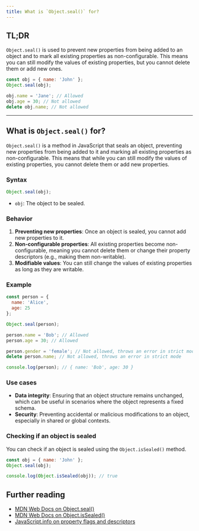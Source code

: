 ```yaml
---
title: What is `Object.seal()` for?
---
```


## TL;DR

`Object.seal()` is used to prevent new properties from being added to an object and to mark all existing properties as non-configurable. This means you can still modify the values of existing properties, but you cannot delete them or add new ones.

```javascript
const obj = { name: 'John' };
Object.seal(obj);

obj.name = 'Jane'; // Allowed
obj.age = 30; // Not allowed
delete obj.name; // Not allowed
```

---

## What is `Object.seal()` for?

`Object.seal()` is a method in JavaScript that seals an object, preventing new properties from being added to it and marking all existing properties as non-configurable. This means that while you can still modify the values of existing properties, you cannot delete them or add new properties.

### Syntax

```javascript
Object.seal(obj);
```

- `obj`: The object to be sealed.

### Behavior

1. **Preventing new properties**: Once an object is sealed, you cannot add new properties to it.
2. **Non-configurable properties**: All existing properties become non-configurable, meaning you cannot delete them or change their property descriptors (e.g., making them non-writable).
3. **Modifiable values**: You can still change the values of existing properties as long as they are writable.

### Example

```javascript
const person = {
  name: 'Alice',
  age: 25
};

Object.seal(person);

person.name = 'Bob'; // Allowed
person.age = 30; // Allowed

person.gender = 'female'; // Not allowed, throws an error in strict mode
delete person.name; // Not allowed, throws an error in strict mode

console.log(person); // { name: 'Bob', age: 30 }
```

### Use cases

- **Data integrity**: Ensuring that an object structure remains unchanged, which can be useful in scenarios where the object represents a fixed schema.
- **Security**: Preventing accidental or malicious modifications to an object, especially in shared or global contexts.

### Checking if an object is sealed

You can check if an object is sealed using the `Object.isSealed()` method.

```javascript
const obj = { name: 'John' };
Object.seal(obj);

console.log(Object.isSealed(obj)); // true
```

## Further reading

- [MDN Web Docs on Object.seal()](https://developer.mozilla.org/en-US/docs/Web/JavaScript/Reference/Global_Objects/Object/seal)
- [MDN Web Docs on Object.isSealed()](https://developer.mozilla.org/en-US/docs/Web/JavaScript/Reference/Global_Objects/Object/isSealed)
- [JavaScript.info on property flags and descriptors](https://javascript.info/property-descriptors)

